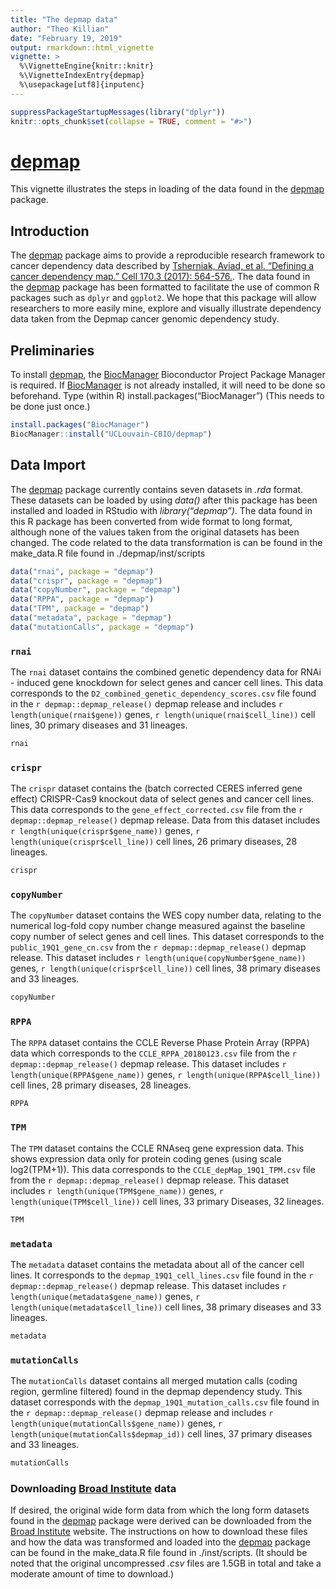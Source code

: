 ```yaml
---
title: "The depmap data"
author: "Theo Killian"
date: "February 19, 2019"
output: rmarkdown::html_vignette
vignette: >
  %\VignetteEngine{knitr::knitr}
  %\VignetteIndexEntry{depmap}
  %\usepackage[utf8]{inputenc}
---
```


```r
suppressPackageStartupMessages(library("dplyr"))
knitr::opts_chunk$set(collapse = TRUE, comment = "#>")
```

# [depmap](https://github.com/tfkillian/depmap/)

This vignette illustrates the steps in loading of the data found in the
[depmap](https://github.com/tfkillian/depmap/) package.

## Introduction {#sec:intro}

The [depmap](https://github.com/tfkillian/depmap/) package aims to provide a
reproducible research framework to cancer dependency data described by
[Tsherniak, Aviad, et al. "Defining a cancer dependency map." Cell 170.3 (2017):
564-576.](https://www.ncbi.nlm.nih.gov/pubmed/28753430). The data found in the
[depmap](https://github.com/tfkillian/depmap/) package has been formatted to
facilitate the use of common R packages such as `dplyr` and `ggplot2`. We hope
that this package will allow researchers to more easily mine, explore and
visually illustrate dependency data taken from the Depmap cancer genomic
dependency study.

## Preliminaries

To install [depmap](https://github.com/tfkillian/depmap/), the
[BiocManager](https://cran.r-project.org/web/packages/BiocManager/index.html)
Bioconductor Project Package Manager is required. If
[BiocManager](https://cran.r-project.org/web/packages/BiocManager/index.html) is
not already installed, it will need to be done so beforehand. Type (within R)
install.packages("BiocManager") (This needs to be done just once.)

```r
install.packages("BiocManager")
BiocManager::install("UCLouvain-CBIO/depmap")
```

## Data Import {#sec:data}

The [depmap](https://github.com/tfkillian/depmap/) package currently contains
seven datasets in *.rda* format. These datasets can be loaded by using *data()*
after this package has been installed and loaded in RStudio with
*library("depmap")*. The data found in this R package has been converted from
wide format to long format, although none of the values taken from the original
datasets has been changed. The code related to the data transformation is
can be found in the make_data.R file found in ./depmap/inst/scripts

```r
data("rnai", package = "depmap")
data("crispr", package = "depmap")
data("copyNumber", package = "depmap")
data("RPPA", package = "depmap")
data("TPM", package = "depmap")
data("metadata", package = "depmap")
data("mutationCalls", package = "depmap")
```

### `rnai`

The `rnai` dataset contains the combined genetic dependency data for RNAi -
induced gene knockdown for select genes and cancer cell lines. This data
corresponds to the `D2_combined_genetic_dependency_scores.csv` file found in the
`r depmap::depmap_release()` depmap release and includes `r length(unique(rnai$gene))`
genes, `r length(unique(rnai$cell_line))` cell lines, 30 primary diseases and 31
lineages.

```r
rnai
```

### `crispr`

The `crispr` dataset contains the (batch corrected CERES inferred gene effect)
CRISPR-Cas9 knockout data of select genes and cancer cell lines. This data
corresponds to the `gene_effect_corrected.csv` file from the `r depmap::depmap_release()`
depmap release. Data from this dataset includes `r length(unique(crispr$gene_name))`
genes, `r length(unique(crispr$cell_line))` cell lines, 26 primary diseases, 28
lineages.

```r
crispr
```

### `copyNumber`

The `copyNumber` dataset contains the WES copy number data, relating to the
numerical log-fold copy number change measured against the baseline copy number
of select genes and cell lines. This dataset corresponds to the
`public_19Q1_gene_cn.csv` from the `r depmap::depmap_release()` depmap release.
This dataset includes `r length(unique(copyNumber$gene_name))` genes,
`r length(unique(crispr$cell_line))` cell lines, 38 primary diseases and 33
lineages.

```r
copyNumber
```

### `RPPA`

The `RPPA` dataset contains the CCLE Reverse Phase Protein Array (RPPA) data
which corresponds to the `CCLE_RPPA_20180123.csv` file from the `r depmap::depmap_release()`
depmap release. This dataset includes `r length(unique(RPPA$gene_name))` genes,
`r length(unique(RPPA$cell_line))` cell lines, 28 primary diseases, 28 lineages.

```r
RPPA
```

### `TPM`

The `TPM` dataset contains the CCLE RNAseq gene expression data. This shows
expression data only for protein coding genes (using scale log2(TPM+1)). This
data corresponds to the `CCLE_depMap_19Q1_TPM.csv` file from the `r depmap::depmap_release()`
depmap release. This dataset includes `r length(unique(TPM$gene_name))` genes,
`r length(unique(TPM$cell_line))` cell lines, 33 primary Diseases, 32 lineages.

```r
TPM
```

### `metadata`

The `metadata` dataset contains the metadata about all of the cancer cell lines.
It corresponds to the `depmap_19Q1_cell_lines.csv` file found in the `r depmap::depmap_release()`
depmap release. This dataset includes `r length(unique(metadata$gene_name))`
genes, `r length(unique(metadata$cell_line))` cell lines, 38 primary diseases
and 33 lineages.

```r
metadata
```

### `mutationCalls`

The `mutationCalls` dataset contains all merged mutation calls (coding region,
germline filtered) found in the depmap dependency study. This dataset
corresponds with the `depmap_19Q1_mutation_calls.csv` file found in the `r depmap::depmap_release()`
depmap release and includes `r length(unique(mutationCalls$gene_name))` genes,
`r length(unique(mutationCalls$depmap_id))` cell lines, 37 primary diseases and
33 lineages.

```r
mutationCalls
```

### Downloading [Broad Institute](https://depmap.org/portal/download/) data

If desired, the original wide form data from which the long form datasets found
in the [depmap](https://github.com/tfkillian/depmap/) package were derived can
be downloaded from the [Broad Institute](https://depmap.org/portal/download/)
website. The instructions on how to download these files and how the data was
transformed and loaded into the [depmap](https://github.com/tfkillian/depmap/)
package can be found in the make_data.R file found in ./inst/scripts. (It should
be noted that the original uncompressed *.csv* files are 1.5GB in total and
take a moderate amount of time to download.)
